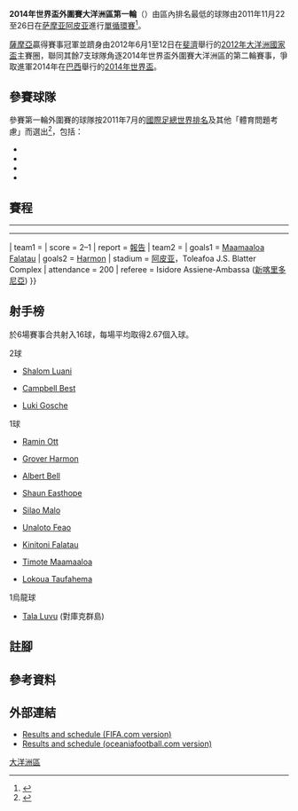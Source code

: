 {{Pathnav|2014年世界盃足球賽|2014年世界盃外圍賽|2014年世界盃外圍賽 (大洋洲區)|frame=3}}
'''2014年世界盃外圍賽大洋洲區第一輪'''（{{lang-en|'''2014 FIFA World Cup OFC qualifying tournament'''}}）由區內排名最低的球隊由2011年11月22至26日在[[萨摩亚|萨摩亚]][[阿皮亚|阿皮亚]]進行[[循环赛|單循環賽]]<ref>{{Cite web |url=http://www.oceaniafootball.com/ofc/Competitions/ScheduleandResults/tabid/1015/Competition/09be9943-752c-4b17-98e2-351ffce7971d/language/en-US/Default.aspx?CompTitle=Men's%20Nations%20Cup |title=Men's Nations Cup Schedule & Results |accessdate=2011-12-03 |archive-date=2016-03-03 |archive-url=https://web.archive.org/web/20160303194915/http://www.oceaniafootball.com/ofc/Competitions/ScheduleandResults/tabid/1015/Competition/09be9943-752c-4b17-98e2-351ffce7971d/language/en-US/Default.aspx?CompTitle=Men's%20Nations%20Cup |dead-url=no }}</ref>。

[[薩摩亞國家足球隊|薩摩亞]]贏得賽事冠軍並躋身由2012年6月1至12日在[[斐濟|斐濟]]舉行的[[2012年大洋洲國家盃|2012年大洋洲國家盃]]主賽圈，聯同其餘7支球隊角逐2014年世界盃外圍賽大洋洲區的第二輪賽事，爭取進軍2014年在[[巴西|巴西]]舉行的[[2014年世界盃足球賽|2014年世界盃]]。

==參賽球隊==
參賽第一輪外圍賽的球隊按2011年7月的[[國際足總世界排名|國際足總世界排名]]及其他「體育問題考慮」而選出<ref>{{Cite web |url=http://www.fifa.com/mm/document/tournament/competition/01/44/46/41/2014fwc_drawprocedures_oceania.pdf |title=2014 FIFA World Cup Brazil - Preliminary Competition Format and Draw Procedure - Oceanian Zone |accessdate=2011-12-03 |archive-date=2013-10-02 |archive-url=https://web.archive.org/web/20131002173923/http://www.fifa.com/mm/document/tournament/competition/01/44/46/41/2014fwc_drawprocedures_oceania.pdf |dead-url=no }}</ref>，包括：
*{{fb|ASA}}
*{{fb|COK}}
*{{fb|SAM}}
*{{fb|TGA}}

== 賽程 ==
{{2014年國際足協世界盃外圍賽 – 大洋洲區第一圈|show_matches=yes}}

<div id="American Samoa v Tonga"></div>{{Football box
| date         = 2011年11月22日
| time         = 15:00 [[UTC−10:00|UTC−10]]
| team1        = {{fb-rt|ASA}}
| score        = 2–1
| report       = [http://www.fifa.com/worldcup/preliminaries/oceania/matches/round=258402/match=300179080/report.html 報告]
| team2        = {{fb|TGA}}
| goals1       = [[Ramin_Ott|R. Ott]] {{goal|43}}<br>[[Shalom_Luani|S. Luani]] {{goal|74}}
| goals2       = [[Unaloto_Feao|Feao]] {{goal|88}}
| stadium      = [[阿皮亚|阿皮亚]]，Toleafoa J.S. Blatter Complex
| attendance   = 150
| referee      = Andrew Achari ([[斐濟足球協會|斐濟]])
}}

<div id="Cook Islands v Samoa"></div>{{Football box
| date         = 2011年11月22日
| time         = 17:30 [[UTC−10:00|UTC−10]]
| team1        = {{fb-rt|COK}}
| score        = 2–3
| report       = [http://www.fifa.com/worldcup/preliminaries/oceania/matches/round=258402/match=300179077/report.html 報告]
| team2        = {{fb|SAM}}
| goals1       = [[Campbell_Best|Best]] {{goal|35||84}}
| goals2       = [[Luki_Gosche|L. Gosche]] {{goal|19||36}}<br>[[Albert_Bell_(footballer)|A. Bell]] {{goal|90+1}}
| stadium      = [[阿皮亚|阿皮亚]]，Toleafoa J.S. Blatter Complex
| attendance   = 600
| referee      = Peter O'Leary ([[新西蘭足球協會|紐西蘭]])
}}
----
<div id="American Samoa v Cook Islands"></div>{{Football box
| date         = 2011年11月24日
| time         = 15:00 [[UTC−10:00|UTC−10]]
| team1        = {{fb-rt|ASA}}
| score        = 1–1
| report       = [http://www.fifa.com/worldcup/preliminaries/oceania/matches/round=258402/match=300179076/report.html 報告]
| team2        = {{fb|COK}}
| goals1       = [[Shalom_Luani|S. Luani]] {{goal|24}}
| goals2       = [[Tala_Luvu|Luvu]] {{goal|62|o.g.}}
| stadium      = [[阿皮亚|阿皮亚]]，Toleafoa J.S. Blatter Complex
| attendance   = 300
| referee      = Bruce George ([[萬那杜足球總會|瓦努阿圖]])
}}

<div id="Samoa v Tonga"></div>{{Football box
| date         = 2011年11月24日
| time         = 17:30 [[UTC−10:00|UTC−10]]
| team1        = {{fb-rt|SAM}}
| score        = 1–1
| report       = [http://www.fifa.com/worldcup/preliminaries/oceania/matches/round=258402/match=300179078/report.html 報告]
| team2        = {{fb|TGA}}
| goals1       = [[Shaun_Easthope|Easthope]] {{goal|43|pen.}}
| goals2       = [[Lokoua_Taufahema|Taufahema]] {{goal|81}}
| stadium      = [[阿皮亚|阿皮亚]]，Toleafoa J.S. Blatter Complex
| attendance   = 180
| referee      = Averii Jacques ([[大溪地足球總會|大溪地]])
}}
----
<div id="Cook Islands v Tonga"></div>{{Football box
| date         = 2011年11月26日
| time         = 15:00 [[UTC−10:00|UTC−10]]{{#tag:ref|Order of matches of final day amended from original schedule.<ref>{{cite news |url=http://www.oceaniafootball.com/ofc/News/ViewArticle/tabid/125/Article/c8db474d-7f6d-4135-a43d-a479f67883da/language/en-US/Default.aspx |title=Amendment to order of matches |work=Oceania Football Confederation |date=26 November 2011 |accessdate=26 November 2011 |deadurl=yes |archiveurl=https://web.archive.org/web/20111129013105/http://www.oceaniafootball.com/ofc/News/ViewArticle/tabid/125/Article/c8db474d-7f6d-4135-a43d-a479f67883da/language/en-US/Default.aspx |archivedate=2011年11月29日 }}</ref>|name="order"|group="note"}}
| team1        = {{fb-rt|TGA}}
| score        = 2–1
| report       = [http://www.fifa.com/worldcup/preliminaries/oceania/matches/round=258402/match=300179079/report.html 報告]
| team2        = {{fb|COK}}
| goals1       = [[Timote_Maamaaloa|Maamaaloa]] {{goal|26}}<br>[[Kinitoni_Falatau|Falatau]] {{goal|90}}
| goals2       = [[Grover_Harmon|Harmon]] {{goal|35}}
| stadium      =  [[阿皮亚|阿皮亚]]，Toleafoa J.S. Blatter Complex
| attendance   = 200
| referee      = Isidore Assiene-Ambassa ([[新喀多里亞足球協會|新喀里多尼亞]])
}}

<div id="American Samoa v Samoa"></div>{{Football box
| date         = 2011年11月26日
| time         = 17:30 [[UTC−10:00|UTC−10]]<ref group="note" name="order" />
| team1        = {{fb-rt|SAM}}
| score        = 1–0
| report       = [http://www.fifa.com/worldcup/preliminaries/oceania/matches/round=258402/match=300179075/report.html 報告]
| team2        = {{fb|ASA}}
| goals1       = [[Silao_Malo|Malo]] {{goal|89}}
| goals2       = 
| stadium      = [[阿皮亚|阿皮亚]]，Toleafoa J.S. Blatter Complex
| attendance   = 800
| referee      = Peter O'Leary ([[新西蘭足球協會|紐西蘭]])
}}

==射手榜==
於6場賽事合共射入16球，每場平均取得2.67個入球。

;2球
{{col-begin}}
{{col-3}}
*{{flagicon|ASA}} [[Shalom_Luani|Shalom Luani]]
{{col-3}}
*{{flagicon|COK}} [[Campbell_Best|Campbell Best]]
{{col-3}}
*{{flagicon|SAM}} [[Luki_Gosche|Luki Gosche]]
{{col-end}}
;1球
{{col-begin}}
{{col-3}}
*{{flagicon|ASA}} [[Ramin_Ott|Ramin Ott]]
*{{flagicon|COK}} [[Grover_Harmon|Grover Harmon]]
*{{flagicon|SAM}} [[Albert_Bell_(footballer)|Albert Bell]]
{{col-3}}
*{{flagicon|SAM}} [[Shaun_Easthope|Shaun Easthope]]
*{{flagicon|SAM}} [[Silao_Malo|Silao Malo]]
*{{flagicon|TGA}} [[Unaloto_Feao|Unaloto Feao]]
{{col-3}}
*{{flagicon|TGA}} [[Kinitoni_Falatau|Kinitoni Falatau]]
*{{flagicon|TGA}} [[Timote_Maamaaloa|Timote Maamaaloa]]
*{{flagicon|TGA}} [[Lokoua_Taufahema|Lokoua Taufahema]]
{{col-end}}

;1烏龍球
*{{flagicon|ASA}} [[Tala_Luvu|Tala Luvu]] (對庫克群島)

==註腳==
<references group="note" />

==參考資料==
{{reflist}}

== 外部連結 ==
* [http://www.fifa.com/worldcup/preliminaries/oceania/matches/index.html Results and schedule (FIFA.com version)]{{Wayback|url=http://www.fifa.com/worldcup/preliminaries/oceania/matches/index.html |date=20111205164352 }}
* [https://web.archive.org/web/20111230084216/http://www.oceaniafootball.com/ofc/Competitions/ScheduleandResults/tabid/1015/Competition/f776b30b-9a54-440a-9057-91564a045b8e/language/en-US/Default.aspx Results and schedule (oceaniafootball.com version)]

{{2014年國際足協世界盃外圍賽}}
{{大洋洲國家盃}}

[[Category:2014年世界盃外圍賽|大洋洲區]]